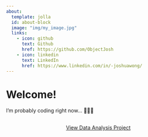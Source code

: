 ```yaml
---
about:
  template: jolla
  id: about-block
  image: "img/my_image.jpg"
  links:
    - icon: github
      text: Github
      href: https://github.com/ObjectJosh
    - icon: linkedin
      text: LinkedIn
      href: https://www.linkedin.com/in/-joshuawong/
---
```


::: {#about-block}
:::

# Welcome!

I'm probably coding right now\... 👨🏻‍💻

```{=html}
<div  style="margin: 30px; text-align: center;">
<a class="btn btn-primary" href="/projects/analysis" role="button" style="padding: 15px 30px;">View Data Analysis Project</a>
</div>
```
